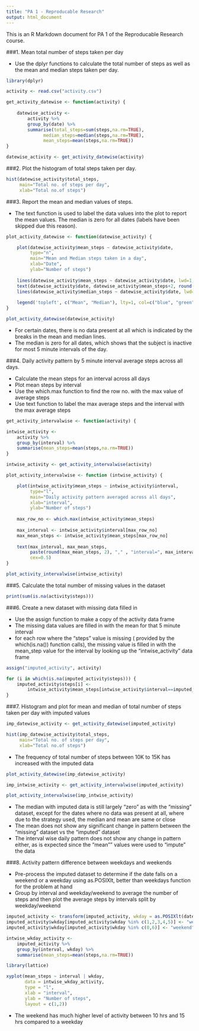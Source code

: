 ```yaml
---
title: "PA 1 - Reproducable Research"
output: html_document
---
```


This is an R Markdown document for PA 1 of the Reproducable Research course. 

###1. Mean total number of steps taken per day

+ Use the dplyr functions to calculate the total number of steps as well as the mean and median steps taken per day.

```r
library(dplyr)

activity <- read.csv("activity.csv")

get_activity_datewise <- function(activity) { 
    
    datewise_activity <- 
        activity %>% 
        group_by(date) %>% 
        summarise(total_steps=sum(steps,na.rm=TRUE), 
              median_steps=median(steps,na.rm=TRUE), 
              mean_steps=mean(steps,na.rm=TRUE))
}

datewise_activity <- get_activity_datewise(activity)
```


###2. Plot the histogram of total steps taken per day.

```r

hist(datewise_activity$total_steps, 
     main="Total no. of steps per day", 
     xlab="Total no.of steps")

```

###3. Report the mean and median values of steps.

+ The text function is used to label the data values into the plot to report the mean values. The median is zero for all dates (labels have been skipped due this reason).


```r

plot_activity_datewise <- function(datewise_activity) {

    plot(datewise_activity$mean_steps ~ datewise_activity$date, 
         type="n", 
         main="Mean and Median steps taken in a day", 
         xlab="Date", 
         ylab="Number of steps")
    
    lines(datewise_activity$mean_steps ~ datewise_activity$date, lwd=1, col="blue")
    text(datewise_activity$date, datewise_activity$mean_steps+2, round(datewise_activity$mean_steps, 2), cex=0.5)
    lines(datewise_activity$median_steps ~ datewise_activity$date, lwd=1, col="green")
    
    legend('topleft', c("Mean", "Median"), lty=1, col=c("blue", "green"), bty='n', cex=.75)
}

plot_activity_datewise(datewise_activity)
```

+ For certain dates, there is no data present at all which is indicated by the breaks in the mean and median lines.
+ The median is zero for all dates, which shows that the subject is inactive for most 5 minute intervals of the day.

###4. Daily activity pattern by 5 minute interval average steps across all days.

+ Calculate the mean steps for an interval across all days
+ Plot mean steps by interval
+ Use the which.max function to find the row no. with the max value of average steps
+ Use text function to label the max average steps and the interval with the max average steps


```r

get_activity_intervalwise <- function(activity) {

intwise_activity <-
    activity %>%
    group_by(interval) %>%
    summarise(mean_steps=mean(steps,na.rm=TRUE))
}

intwise_activity <- get_activity_intervalwise(activity)

plot_activity_intervalwise <- function (intwise_activity) {

    plot(intwise_activity$mean_steps ~ intwise_activity$interval, 
         type="l", 
         main="Daily activity pattern averaged across all days", 
         xlab="interval",
         ylab="Number of steps")
    
    max_row_no <- which.max(intwise_activity$mean_steps)
    
    max_interval <- intwise_activity$interval[max_row_no]
    max_mean_steps <- intwise_activity$mean_steps[max_row_no]
    
    text(max_interval, max_mean_steps, 
         paste(round(max_mean_steps, 2), "," , "interval=", max_interval), 
         cex=0.5)
}

plot_activity_intervalwise(intwise_activity)
```

###5. Calculate the total number of missing values in the dataset

```r

print(sum(is.na(activity$steps)))

```

###6. Create a new dataset with missing data filled in

+ Use the assign function to make a copy of the activity data frame
+ The missing data values are filled in with the mean for that 5 minute interval
+ for each row where the "steps" value is missing ( provided by the which(is.na()) function calls), the missing value is filled in with the mean_step value for the interval by looking up the "intwise_activity" data frame

```r

assign("imputed_activity", activity)

for (i in which(is.na(imputed_activity$steps))) {
    imputed_activity$steps[i] <- 
        intwise_activity$mean_steps[intwise_activity$interval==imputed_activity$interval[i]]
}

```

###7. Histogram and plot for mean and median of total number of steps taken per day with imputed values

```r

imp_datewise_activity <- get_activity_datewise(imputed_activity)

hist(imp_datewise_activity$total_steps, 
     main="Total no. of steps per day", 
     xlab="Total no.of steps")
```

+ The frequency of total number of steps between 10K to 15K has increased with the imputed data

```r
plot_activity_datewise(imp_datewise_activity)

imp_intwise_activity <- get_activity_intervalwise(imputed_activity)

plot_activity_intervalwise(imp_intwise_activity)

```

+ The median with imputed data is still largely "zero" as with the "missing" dataset, except for the dates where no data was present at all, where due to the strategy used, the median and mean are same or close
+ The mean does not show any significant change in pattern between the "missing" dataset vs the "imputed" dataset
+ The interval wise daily pattern does not show any change in pattern either, as is expected since the "mean"" values were used to "impute" the data

###8. Activity pattern difference between weekdays and weekends

+ Pre-process the imputed dataset to determine if the date falls on a weekend or a weekday using as.POSIXlt, better than weekdays function
 for the problem at hand
+ Group by interval and weekday/weekend to average the number of steps and then plot the average steps by intervals split by weekday/weekend

```r

imputed_activity <- transform(imputed_activity, wkday = as.POSIXlt(date)$wday)
imputed_activity$wkday[imputed_activity$wkday %in% c(1,2,3,4,5)] <- "weekday"
imputed_activity$wkday[imputed_activity$wkday %in% c(0,6)] <- "weekend"

intwise_wkday_activity <-
    imputed_activity %>%
    group_by(interval, wkday) %>%
    summarise(mean_steps=mean(steps,na.rm=TRUE))

library(lattice)

xyplot(mean_steps ~ interval | wkday, 
       data = intwise_wkday_activity,
       type = "l", 
       xlab = "interval",
       ylab = "Number of steps",
       layout = c(1,2))

```

+ The weekend has much higher level of activity between 10 hrs and 15 hrs compared to a weekday
